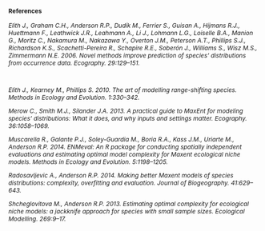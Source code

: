 <p>
<div style="font-size:9pt;font-weight:bold">References</div><p>
<div style="font-size:9pt;font-style:italic">
Elith J., Graham C.H., Anderson R.P., Dudík M., Ferrier S., Guisan A., Hijmans R.J., Huettmann F., Leathwick J.R., Leahmann A., Li J., Lohmann L.G., Loiselle B.A., Manion G., Moritz C., Nakamura M., Nakazawa Y., Overton J.M., Peterson A.T., Phillips S.J., Richardson K.S., Scachetti-Pereira R., Schapire R.E., Soberón J., Williams S., Wisz M.S., Zimmermann N.E. 2006. Novel methods improve prediction of species’ distributions from occurrence data. Ecography. 29:129–151.<p><br>

Elith J., Kearney M., Phillips S. 2010. The art of modelling range-shifting species. Methods in Ecology and Evolution. 1:330–342.<p>

Merow C., Smith M.J., Silander J.A. 2013. A practical guide to MaxEnt for modeling species’ distributions: What it does, and why inputs and settings matter. Ecography. 36:1058–1069.<p>

Muscarella R., Galante P.J., Soley-Guardia M., Boria R.A., Kass J.M., Uriarte M., Anderson R.P. 2014. ENMeval: An R package for conducting spatially independent evaluations and estimating optimal model complexity for Maxent ecological niche models. Methods in Ecology and Evolution. 5:1198–1205.<p>

Radosavljevic A., Anderson R.P. 2014. Making better Maxent models of species distributions: complexity, overfitting and evaluation. Journal of Biogeography. 41:629–643.<p>

Shcheglovitova M., Anderson R.P. 2013. Estimating optimal complexity for ecological niche models: a jackknife approach for species with small sample sizes. Ecological Modelling. 269:9–17.<p>
</div>
